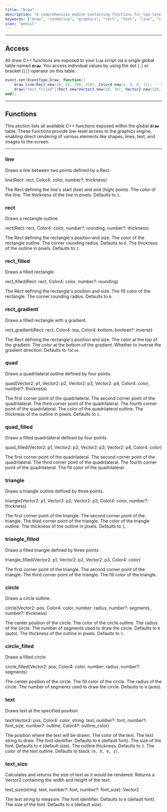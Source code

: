 ```yaml
---
title: "Draw"
description: "A comprehensive module containing functions for low-level graphical rendering, allowing scripts to draw shapes, text, images, and gradients directly to the screen within the draw event."
keywords: ["draw", "rendering", "graphics", "rect", "text", "line", "circle", "gradient", "image", "visuals", "module", "api", "paint"]
icon: "pencil"
---
```


---

## Access

All draw C++ functions are exposed to your Lua script via a single global table named **`draw`**. You access individual values by using the dot (`.`) or bracket (`[]`) operator on this table.

```lua Draw Usage Example
event.set(EventType.Draw, function()
	draw.line(Rect.new(10, 10, 200, 250), Color4.new(1, 0, 0, 1)); -- Dot Operator
	draw["rect_filled"](Rect.new(Vector2.new(20, 30), Vector2.new(150, 215)), Color4.new(0, 0, 1, 1), 2.5); -- Bracket Operator
end);
```

---

## Functions

This section lists all available C++ functions exposed within the global **`draw`** table. These functions provide low-level access to the graphics engine, enabling direct rendering of various elements like shapes, lines, text, and images to the screen.

---

### line

Draws a line between two points defined by a Rect.

line(Rect: rect, Color4: color, number?: thickness)

<ParamField path="rect" type="Rect" required>The Rect defining the line's start (low) and end (high) points.</ParamField>
<ParamField path="color" type="Color4" required>The color of the line.</ParamField>
<ParamField path="thickness" type="number">The thickness of the line in pixels. Defaults to `1`.</ParamField>

### rect

Draws a rectangle outline.

rect(Rect: rect, Color4: color, number?: rounding, number?: thickness)

<ParamField path="rect" type="Rect" required>The Rect defining the rectangle's position and size.</ParamField>
<ParamField path="color" type="Color4" required>The color of the rectangle outline.</ParamField>
<ParamField path="rounding" type="number">The corner rounding radius. Defaults to `0`.</ParamField>
<ParamField path="thickness" type="number">The thickness of the outline in pixels. Defaults to `1`.</ParamField>

### rect_filled

Draws a filled rectangle.

rect_filled(Rect: rect, Color4: color, number?: rounding)

<ParamField path="rect" type="Rect" required>The Rect defining the rectangle's position and size.</ParamField>
<ParamField path="color" type="Color4" required>The fill color of the rectangle.</ParamField>
<ParamField path="rounding" type="number">The corner rounding radius. Defaults to `0`.</ParamField>

### rect_gradient

Draws a filled rectangle with a gradient.

rect_gradient(Rect: rect, Color4: top, Color4: bottom, boolean?: inverse)

<ParamField path="rect" type="Rect" required>The Rect defining the rectangle's position and size.</ParamField>
<ParamField path="top" type="Color4" required>The color at the top of the gradient.</ParamField>
<ParamField path="bottom" type="Color4" required>The color at the bottom of the gradient.</ParamField>
<ParamField path="inverse" type="boolean">Whether to inverse the gradient direction. Defaults to `false`.</ParamField>

### quad

Draws a quadrilateral outline defined by four points.

quad(Vector2: p1, Vector2: p2, Vector2: p3, Vector2: p4, Color4: color, number?: thickness)

<ParamField path="p1" type="Vector2" required>The first corner point of the quadrilateral.</ParamField>
<ParamField path="p2" type="Vector2" required>The second corner point of the quadrilateral.</ParamField>
<ParamField path="p3" type="Vector2" required>The third corner point of the quadrilateral.</ParamField>
<ParamField path="p4" type="Vector2" required>The fourth corner point of the quadrilateral.</ParamField>
<ParamField path="color" type="Color4" required>The color of the quadrilateral outline.</ParamField>
<ParamField path="thickness" type="number">The thickness of the outline in pixels. Defaults to `1`.</ParamField>

### quad_filled

Draws a filled quadrilateral defined by four points.

quad_filled(Vector2: p1, Vector2: p2, Vector2: p3, Vector2: p4, Color4: color)

<ParamField path="p1" type="Vector2" required>The first corner point of the quadrilateral.</ParamField>
<ParamField path="p2" type="Vector2" required>The second corner point of the quadrilateral.</ParamField>
<ParamField path="p3" type="Vector2" required>The third corner point of the quadrilateral.</ParamField>
<ParamField path="p4" type="Vector2" required>The fourth corner point of the quadrilateral.</ParamField>
<ParamField path="color" type="Color4" required>The fill color of the quadrilateral.</ParamField>

### triangle

Draws a triangle outline defined by three points.

triangle(Vector2: p1, Vector2: p2, Vector2: p3, Color4: color, number?: thickness)

<ParamField path="p1" type="Vector2" required>The first corner point of the triangle.</ParamField>
<ParamField path="p2" type="Vector2" required>The second corner point of the triangle.</ParamField>
<ParamField path="p3" type="Vector2" required>The third corner point of the triangle.</ParamField>
<ParamField path="color" type="Color4" required>The color of the triangle outline.</ParamField>
<ParamField path="thickness" type="number">The thickness of the outline in pixels. Defaults to `1`.</ParamField>

### triangle_filled

Draws a filled triangle defined by three points.

triangle_filled(Vector2: p1, Vector2: p2, Vector2: p3, Color4: color)

<ParamField path="p1" type="Vector2" required>The first corner point of the triangle.</ParamField>
<ParamField path="p2" type="Vector2" required>The second corner point of the triangle.</ParamField>
<ParamField path="p3" type="Vector2" required>The third corner point of the triangle.</ParamField>
<ParamField path="color" type="Color4" required>The fill color of the triangle.</ParamField>

### circle

Draws a circle outline.

circle(Vector2: pos, Color4: color, number: radius, number?: segments, number?: thickness)

<ParamField path="pos" type="Vector2" required>The center position of the circle.</ParamField>
<ParamField path="color" type="Color4" required>The color of the circle outline.</ParamField>
<ParamField path="radius" type="number" required>The radius of the circle.</ParamField>
<ParamField path="segments" type="number">The number of segments used to draw the circle. Defaults to `0` (auto).</ParamField>
<ParamField path="thickness" type="number">The thickness of the outline in pixels. Defaults to `1`.</ParamField>

### circle_filled

Draws a filled circle.

circle_filled(Vector2: pos, Color4: color, number: radius, number?: segments)

<ParamField path="pos" type="Vector2" required>The center position of the circle.</ParamField>
<ParamField path="color" type="Color4" required>The fill color of the circle.</ParamField>
<ParamField path="radius" type="number" required>The radius of the circle.</ParamField>
<ParamField path="segments" type="number">The number of segments used to draw the circle. Defaults to `0` (auto).</ParamField>

### text

Draws text at the specified position.

text(Vector2: pos, Color4: color, string: text, number?: font, number?: font_size, number?: outline, Color4?: outline_color)

<ParamField path="pos" type="Vector2" required>The position where the text will be drawn.</ParamField>
<ParamField path="color" type="Color4" required>The color of the text.</ParamField>
<ParamField path="text" type="string" required>The text string to draw.</ParamField>
<ParamField path="font" type="number">The font identifier. Defaults to `0` (default font).</ParamField>
<ParamField path="font_size" type="number">The size of the font. Defaults to `0` (default size).</ParamField>
<ParamField path="outline" type="number">The outline thickness. Defaults to `3`.</ParamField>
<ParamField path="outline_color" type="Color4">The color of the text outline. Defaults to black `(0, 0, 0, 1)`.</ParamField>

### text_size

Calculates and returns the size of text as it would be rendered. Returns a Vector2 containing the width and height of the text.

text_size(string: text, number?: font, number?: font_size): Vector2

<ParamField path="text" type="string" required>The text string to measure.</ParamField>
<ParamField path="font" type="number">The font identifier. Defaults to `0` (default font).</ParamField>
<ParamField path="font_size" type="number">The size of the font. Defaults to `0` (default size).</ParamField>